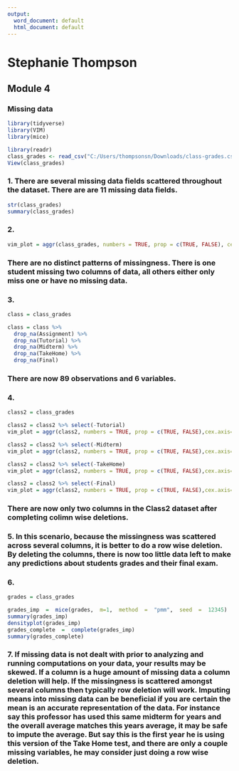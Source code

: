 ---
output:
  word_document: default
  html_document: default
---
# Stephanie Thompson

## Module 4

### Missing data


```{r}
library(tidyverse)
library(VIM)
library(mice)
```

```{r}
library(readr)
class_grades <- read_csv("C:/Users/thompsonsn/Downloads/class-grades.csv")
View(class_grades)
```

### 1. There are several missing data fields scattered throughout the dataset. There are are 11 missing data fields.

```{r}
str(class_grades)
summary(class_grades)
```

### 2.

```{r}
vim_plot = aggr(class_grades, numbers = TRUE, prop = c(TRUE, FALSE), cex.axis=.7)
```

### There are no distinct patterns of missingness. There is one student missing two columns of data, all others either only miss one or have no missing data.


### 3.

```{r}
class = class_grades
```

```{r}
class = class %>%
  drop_na(Assignment) %>%
  drop_na(Tutorial) %>%
  drop_na(Midterm) %>%
  drop_na(TakeHome) %>%
  drop_na(Final)
```

### There are now 89 observations and 6 variables.


### 4.

```{r}
class2 = class_grades
```

```{r}
class2 = class2 %>% select(-Tutorial) 
vim_plot = aggr(class2, numbers = TRUE, prop = c(TRUE, FALSE),cex.axis=.7)
```

```{r}
class2 = class2 %>% select(-Midterm) 
vim_plot = aggr(class2, numbers = TRUE, prop = c(TRUE, FALSE),cex.axis=.7)
```

```{r}
class2 = class2 %>% select(-TakeHome) 
vim_plot = aggr(class2, numbers = TRUE, prop = c(TRUE, FALSE),cex.axis=.7)
```

```{r}
class2 = class2 %>% select(-Final) 
vim_plot = aggr(class2, numbers = TRUE, prop = c(TRUE, FALSE),cex.axis=.7)
```

### There are now only two columns in the Class2 dataset after completing colimn wise deletions.


### 5. In this scenario, because the missingness was scattered across several columns, it is better to do a row wise deletion. By deleting the columns, there is now too little data left to make any predictions about students grades and their final exam.


### 6. 
```{r}
grades = class_grades
```


```{r}
grades_imp  =  mice(grades,  m=1,  method  =  "pmm",  seed  =  12345)
summary(grades_imp) 
densityplot(grades_imp)
grades_complete  =  complete(grades_imp)
summary(grades_complete)

```

###  7. If missing data is not dealt with prior to analyzing and running computations on your data, your results may be skewed. If a column is a huge amount of missing data a column deletion will help. If the missingness is scattered amongst several columns then typically row deletion will work. Imputing means into missing data can be beneficial if you are certain the mean is an accurate representation of the data. For instance say this professor has used this same midterm for years and the overall average matches this years average, it may be safe to impute the average. But say this is the first year he is using this version of the Take Home test, and there are only a couple missing variables, he may consider just doing a row wise deletion. 